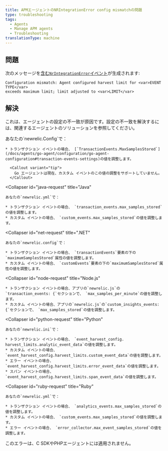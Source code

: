 ```yaml
---
title: APMエージェントのNRIntegrationError config mismatchの問題
type: troubleshooting
tags:
  - Agents
  - Manage APM agents
  - Troubleshooting
translationType: machine
---
```


## 問題

次のメッセージを[含む`NrIntegrationError`イベント](/docs/telemetry-data-platform/manage-data/nrintegrationerror)が生成されます:

```
Configuration mismatch: Agent configured harvest limit for <var>EVENT TYPE</var> 
exceeds maximum limit; limit adjusted to <var>LIMIT</var>
```

## 解決

これは、エージェントの設定の不一致が原因です。設定の不一致を解決するには、関連するエージェントのソリューションを参照してください。

<CollapserGroup>
  <Collapser
    id="go-request"
    title="Go"
  >
    あなたの`newrelic.Config`で：

    * トランザクション イベントの場合、 [`TransactionEvents.MaxSamplesStored`](/docs/agents/go-agent/configuration/go-agent-configuration#transaction-events-settings)の値を調整します。

      <Callout variant="tip">
        Go エージェントは現在、カスタム イベントのこの値の調整をサポートしていません。
      </Callout>
  </Collapser>

  <Collapser
    id="java-request"
    title="Java"
  >
    あなたの`newrelic.yml`で：

    * トランザクション イベントの場合、 `transaction_events.max_samples_stored`の値を調整します。
    * カスタム イベントの場合、 `custom_events.max_samples_stored`の値を調整します。
  </Collapser>

  <Collapser
    id="net-request"
    title=".NET"
  >
    あなたの`newrelic.config`で：

    * トランザクション イベントの場合、 `transactionEvents`要素の下の`maximumSamplesStored`属性の値を調整します。
    * カスタム イベントの場合、 `customEvents`要素の下の`maximumSamplesStored`属性の値を調整します。
  </Collapser>

  <Collapser
    id="node-request"
    title="Node.js"
  >
    * トランザクション イベントの場合、アプリの`newrelic.js`の`transaction_events: {`セクションで、 `max_samples_per_minute`の値を調整します。
    * カスタム イベントの場合、アプリの`newrelic.js`の`custom_insights_events: {`セクションで、 `max_samples_stored`の値を調整します。
  </Collapser>

  <Collapser
    id="python-request"
    title="Python"
  >
    あなたの`newrelic.ini`で：

    * トランザクション イベントの場合、 `event_harvest_config. harvest_limits.analytic_event_data`の値を調整します。
    * カスタム イベントの場合、 `event_harvest_config.harvest_limits.custom_event_data`の値を調整します。
    * エラー イベントの場合、 `event_harvest_config.harvest_limits.error_event_data`の値を調整します。
    * スパン イベントの場合、 `event_harvest_config.harvest_limits.span_event_data`の値を調整します。
  </Collapser>

  <Collapser
    id="ruby-request"
    title="Ruby"
  >
    あなたの`newrelic.yml`で：

    * トランザクション イベントの場合、 `analytics_events.max_samples_stored`の値を調整します。
    * カスタム イベントの場合、 `custom_events.max_samples_stored`の値を調整します。
    * エラー イベントの場合、 `error_collector.max_event_samples_stored`の値を調整します。
  </Collapser>
</CollapserGroup>

<Callout variant="tip">
  このエラーは、C SDKやPHPエージェントには適用されません。
</Callout>